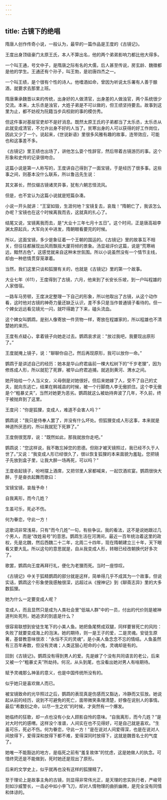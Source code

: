 ```yaml
---
---
---
```

title: 古镜下的绝唱
---




隋唐人创作传奇小说，一般认为，最早的一篇作品是王度的《古镜记》。

王度出身顶级豪门太原王氏，本人不算出名，他的两个弟弟影响力都比他大得多。

一个叫王通，号文中子，是隋唐之际有名的大儒，后人甚至传说，房玄龄、魏徵都是他的学生。王通还有个孙子，叫王勃，是初唐四杰之一。

一个叫王绩，是个很有个性的诗人。他嗜酒如命，曾因为听说太乐署有人善于酿酒，就要求去那里上班。

隋唐秉承魏晋以来的传统，出身好的人做清官，出身差的人做浊官，两个系统很少交流。本来，太乐丞是浊官，大姓子弟是不可以做的，但王绩坚持要去。故事到这里为止，都不妨视为阮籍当步兵校尉的事的模仿秀。

但这件事对基层官吏却不是好消息。既然太原王氏的子弟都当了太乐丞，太乐丞从此就变成清官，不允许出身不好的人当了。贫寒出身的人可以获得的好工作岗位，因此又少了一个。说起来，《世说新语》里很多风雅有趣的故事，连带效应，可能也和这事差不多。

《古镜记》里王绩也出场了，讲他怎么耍个性辞官，然后带着古镜游历的事。这个形象和史传的记录很吻合。

这篇小说是第一人称写的，王度讲自己得到了一面宝镜，于是经历了很多事。这些事之间，则基本没什么联系，所以鲁迅先生说：

其文甚长，然仅缀古镜诸灵异事，犹有六朝志怪流风。

但是，也不宜认为这篇小说就是短篇杂凑。

小说一开头就讲：“王室如毁，生涯何地？宝镜复去，哀哉！”隋朝亡了，我该怎么办呢？宝镜也在这个时候离我而去，这就真的扎心了。

结尾又说，宝镜离我而去，是“大业十三年七月十五日”。这个时间，正是唐高祖李渊太原起兵，大军向关中进发，隋朝眼看要完的时候。

所以，这面宝镜，多少是象征着一个王朝的国运的。《古镜记》里的故事互不相关，但往往都展现出风雨飘摇大厦将倾的景象。汤显祖评价这篇，说是“荒寒峭远，黯然古色”，这感觉就来自这种末世氛围。所以小说虽然没有一个情节主线，却由一种悲情贯穿笼罩着。

当然，我们这里只谈和狐狸有关的，也就是《古镜记》里的第一个故事。



大业七年（611），王度得到了古镜，六月，他来到了长安长乐坡，到一户叫程雄的人家借宿。

一路车马劳顿，王度决定整理一下自己的形象，所以他取出了古镜，从这个动作看，这时他对古镜的神奇力量还缺乏认识，差不多只是当作普通镜子看待的。但一个婢女远远看见镜光一闪，就吓得跪了下来，磕头流血。

这个婢女叫鹦鹉，是别人像寄放一件货物一样，寄放在程雄家的，所以程雄也不清楚她的来历。

王度有点疑心，拿着镜子向她走过去。鹦鹉哀求说："放过我吧，我要现出原形了。”

王度就掩上镜子，说："聊聊你自己，然后再现原形，我可以放你一命。”

鹦鹉于是讲述自己的经历：她本是华山府君庙前一棵大松树下的“千岁老狸”，因为修炼成人形，所以就犯了死罪，被华山府君追捕，就逃到黄河、渭水之间。

她开始给一个人当义女，义母倒是对她很好。但后来她嫁了人，受不了自己的丈夫，就向东逃亡，结果在韩城县的时候，被一个行脚商人李无傲抓住。这个李无傲是个“粗暴丈夫”，当然对她更为恶劣。鹦鹉就这么被劫持奔波了几年，不久前，终于被抛弃到了这里。

王度问：“你是狐狸，变成人，难道不会害人吗？”

鹦鹉说："我只是侍奉人罢了，并没有什么坏处。但狐狸变成人形这事，本来就是神道所厌恶的，所以我就犯下死罪了。”

王度倒很宽厚，说："既然如此，那我就放你走吧。”

鹦鹉说：“您这样说，我不敢忘掉您的恩德。但刚才被天镜照过，我已经不久于人世了。”又说：“我变成人形已经很久了，很以恢复狐狸的本来面貌为羞耻。您把镜子先放到盒子里，让我大醉一场再死，可以吗？”

王度收起镜子，吩咐摆上酒席，又把邻里人家都喊来，一起饮酒欢宴。鹦鹉很快大醉，于是奋衣起舞而歌曰：

宝镜宝镜，哀哉予命！

自我离形，而今几姓？

生虽可乐，死必不伤。

何为眷恋，守此一方！

这歌词非常浅易，只有"而今几姓”一句，有些争议。我的看法，这不是说她跟过几个男人，而是“改姓易号”的意思。鹦鹉生活在河渭间，最近一百年统治着这里的政权，先是北魏，然后西魏二十二年，北周二十四年，现在隋朝建立三十年，天下眼看又要大乱。所以这句的意思就是，自从我变成人形，转眼已经改朝换代好多次了。

歌罢，鹦鹉向王度再拜行礼，便化为老狸而死。当时一座惊叹。



《古镜记》中关于狐精鹦鹉的部分就是这样，简单得几乎不成其为一个故事，但说实话，鹦鹉这个形象使我感触很深，远超过从《搜神记》到《聊斋志异》里的大多数狐狸。

她为什么一定要变成人呢？

变成人，而且显然只是成为人类社会里"低端人群”中的一员，付出的代价则是被神道判处死刑，她追求的到底是什么？

很容易联想到安徒生笔下的小美人鱼。她把鱼尾劈成双腿，同样要冒死亡的风险：失败了就要变成海上的泡沫。她的期待，则一是王子的爱，二是灵魂。安徒生原著，基督教意味很浓：“永恒不灭的灵魂”，是小美人鱼念念不忘的情结。人鱼虽然有三百年寿数，但没有灵魂；人类这狠心短命的小鬼，灵魂却是有的。

回到《古镜记》。鹦鹉没有得到男人的爱。先是嫁了个没有共同语言的老公，后来又被一个“粗暴丈夫”所劫持。何况，从头到尾，也没看出她对男人有啥期待。

赋予灵魂那么神圣的意义，也是中国传统所没有的。

似乎她只是喜欢做人而已。

被宝镜致命的光华照过之后，鹦鹉的表现真是伤感而又豁达，冷静而又狂放。她说起从前的经历，说到不可避免的死亡，面带微笑条理清楚，好像在说别人的事情。最后“希数刻之命，以尽一生之欢”的时候，才突然有一个爆发。

她临终的狂歌，却一点也没有小女人顾影自怜的意味。“自我离形，而今几姓？”是对大时代的感喟。这样没个准谱，人间实在也不见得好，可是自己就是喜欢。"生虽可乐，死必不伤。何为眷恋，守此一方！”是在说对人间爱得深，也是在说对人间放得下，爱得深和放得下都不难，爱得深同时放得下，这就是魏晋名士的气度了。

她唯一不能豁达的地方，是临死之前有“羞复故体”的忧虑，这是她做人的执念。可惜终究还是不能做到，死时她还是现出了原形。

后来的文学史上，似乎就再也没有这样的狐狸精了。

至于理论上是故事主角的古镜，则显得非常伟光正，是天理的忠实执行者，严峻苛刻如沙威警长，一击必中如小李飞刀，却对人情物理的曲折幽微，是完全没有同情和体谅的。